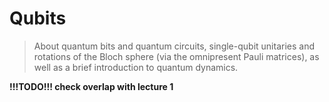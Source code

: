 # Qubits

> About quantum bits and quantum circuits, single-qubit unitaries and rotations of the Bloch sphere (via the omnipresent Pauli matrices), as well as a brief introduction to quantum dynamics.

**!!!TODO!!! check overlap with lecture 1**


